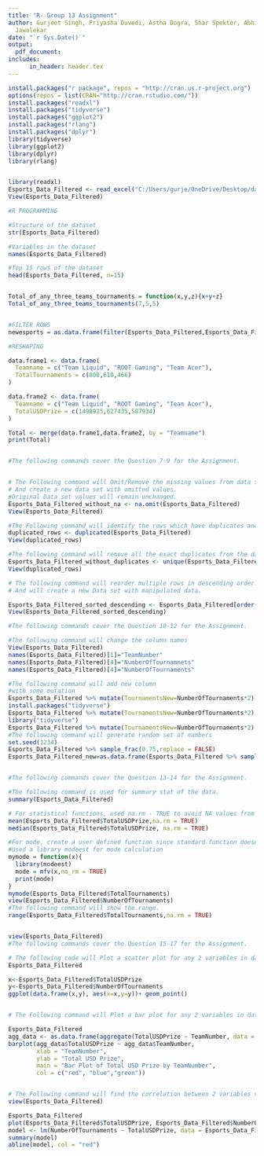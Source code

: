 ---
title: "R- Group 13 Assignment"
author: Gurjeet Singh, Priyasha Duvedi, Astha Dogra, Shar Spektor, Abhinandan Umakant
  Jawalekar
date: "`r Sys.Date()`"
output: 
  pdf_document: 
includes:
      in_header: header.tex
---

```{r}

install.packages("r package", repos = "http://cran.us.r-project.org")
options(repos = list(CRAN="http://cran.rstudio.com/"))
install.packages("readxl")
install.packages("tidyverse")
install.packages("ggplot2")
install.packages("rlang")
install.packages("dplyr")
library(tidyverse)
library(ggplot2)
library(dplyr)
library(rlang)


library(readxl)
Esports_Data_Filtered <- read_excel("C:/Users/gurje/OneDrive/Desktop/data/Esports_Data_Filtered.xlsx")
View(Esports_Data_Filtered)

#R PROGRAMMING

#Structure of the dataset
str(Esports_Data_Filtered)

#Variables in the dataset
names(Esports_Data_Filtered)

#Top 15 rows of the dataset
head(Esports_Data_Filtered, n=15)


Total_of_any_three_teams_tournaments = function(x,y,z){x+y+z}
Total_of_any_three_teams_tournaments(7,5,5)


#FILTER ROWS
newesports = as.data.frame(filter(Esports_Data_Filtered,Esports_Data_Filtered$TotalTournaments > 5))

#RESHAPING 

data.frame1 <- data.frame(
  Teamname = c("Team Liquid", "ROOT Gaming", "Team Acer"),
  TotalTournaments = c(808,610,466)
)

data.frame2 <- data.frame(
  Teamname = c("Team Liquid", "ROOT Gaming", "Team Acer"),
  TotalUSDPrize = c(1498925,627435,587934)
)

Total <- merge(data.frame1,data.frame2, by = "Teamname")
print(Total)


#The following commands cover the Question 7-9 for the Assignment.


# The Following command will Omit/Remove the missing values from data set 
# And create a new data set with omitted values. 
#Original Data set values will remain unchanged.  
Esports_Data_Filtered_without_na <- na.omit(Esports_Data_Filtered) 
View(Esports_Data_Filtered)

#The Following command will identify the rows which have duplicates and will indicate whether the row have duplicates or not. 
duplicated_rows <- duplicated(Esports_Data_Filtered)
View(duplicated_rows)

#The following command will remove all the exact duplicates from the data set.
Esports_Data_Filtered_without_duplicates <- unique(Esports_Data_Filtered)
View(duplicated_rows)

# The following command will reorder multiple rows in descending order.
# And will create a new Data set with manipulated data.

Esports_Data_Filtered_sorted_descending <- Esports_Data_Filtered[order(Esports_Data_Filtered$TeamId, decreasing = TRUE), ]
View(Esports_Data_Filtered_sorted_descending)

#The following commands cover the Question 10-12 for the Assignment.

#The following command will change the column names
View(Esports_Data_Filtered)
names(Esports_Data_Filtered)[1]="TeamNumber"
names(Esports_Data_Filtered)[4]="NumberOfTournamnets"
names(Esports_Data_Filtered)[4]="NumberOfTournaments"

#The following command will add new column
#with some mutation
Esports_Data_Filtered %>% mutate(TournamentsNew=NumberOfTournaments*2)
install.packages("tidyverse")
Esports_Data_Filtered %>% mutate(TournamentsNew=NumberOfTournaments*2)
library("tidyverse")
Esports_Data_Filtered %>% mutate(TournamentsNew=NumberOfTournaments*2)
#The following command will generate random set of numbers
set.seed(1234)
Esports_Data_Filtered %>% sample_frac(0.75,replace = FALSE)
Esports_Data_Filtered_new=as.data.frame(Esports_Data_Filtered %>% sample_frac(0.75,replace = FALSE))


#The following commands cover the Question 13-14 for the Assignment.

#The following command is used for summary stat of the data.
summary(Esports_Data_Filtered)

# For statistical functions, used na.rm - TRUE to avoid NA values from affecting the results
mean(Esports_Data_Filtered$TotalUSDPrize,na.rm = TRUE)
median(Esports_Data_Filtered$TotalUSDPrize, na.rm = TRUE)

#For mode, create a user defined function since standard function doesn't work
#Used a library modeest for mode calculation
mymode = function(x){
  library(modeest)
  mode = mfv(x,na_rm = TRUE)
  print(mode)
}
mymode(Esports_Data_Filtered$TotalTournaments)
view(Esports_Data_Filtered$NumberOfTournaments)
#The following command will show the range.
range(Esports_Data_Filtered$TotalTournaments,na.rm = TRUE)


view(Esports_Data_Filtered)
#The following commands cover the Question 15-17 for the Assignment.

# The following code will Plot a scatter plot for any 2 variables in data set
Esports_Data_Filtered

x<-Esports_Data_Filtered$TotalUSDPrize
y<-Esports_Data_Filtered$NumberOfTournaments
ggplot(data.frame(x,y), aes(x=x,y=y))+ geom_point()


# The Following command will Plot a bar plot for any 2 variables in data set

Esports_Data_Filtered
agg_data <- as.data.frame(aggregate(TotalUSDPrize ~ TeamNumber, data = Esports_Data_Filtered, sum))
barplot(agg_data$TotalUSDPrize ~ agg_data$TeamNumber, 
        xlab = "TeamNumber", 
        ylab = "Total USD Prize", 
        main = "Bar Plot of Total USD Prize by TeamNumber",
        col = c("red", "blue","green"))


# The Following command will find the correlation between 2 variables via linear regression model
view(Esports_Data_Filtered)

Esports_Data_Filtered
plot(Esports_Data_Filtered$TotalUSDPrize, Esports_Data_Filtered$NumberOfTournaments)
model <- lm(NumberOfTournaments ~ TotalUSDPrize, data = Esports_Data_Filtered)
summary(model)
abline(model, col = "red")



```
